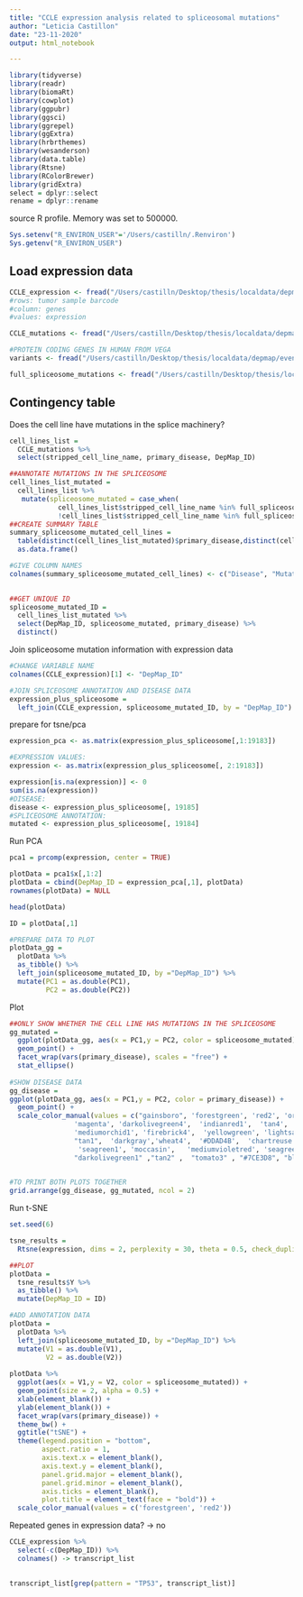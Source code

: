 ```yaml
---
title: "CCLE expression analysis related to spliceosomal mutations"
author: "Leticia Castillon"
date: "23-11-2020"
output: html_notebook

---
```


```r
library(tidyverse)
library(readr)
library(biomaRt)
library(cowplot)
library(ggpubr)
library(ggsci)
library(ggrepel)
library(ggExtra)
library(hrbrthemes)
library(wesanderson)
library(data.table)
library(Rtsne)
library(RColorBrewer)
library(gridExtra)
select = dplyr::select
rename = dplyr::rename
```


source R profile. Memory was set to 500000.
```r
Sys.setenv("R_ENVIRON_USER"='/Users/castilln/.Renviron')
Sys.getenv("R_ENVIRON_USER")

```


## Load expression data

```r
CCLE_expression <- fread("/Users/castilln/Desktop/thesis/localdata/depmap/CCLE_expression.csv", header = TRUE) 
#rows: tumor sample barcode
#column: genes
#values: expression

CCLE_mutations <- fread("/Users/castilln/Desktop/thesis/localdata/depmap/CCLE_info", header = TRUE) #mutations and sample info 

#PROTEIN CODING GENES IN HUMAN FROM VEGA
variants <- fread("/Users/castilln/Desktop/thesis/localdata/depmap/eventid_to_geneid.tab") #(http://vega.archive.ensembl.org/info/data/ccds.html)

full_spliceosome_mutations <- fread("/Users/castilln/Desktop/thesis/localdata/depmap/mutations_spliceosome.csv")
```

## Contingency table  
Does the cell line have mutations in the splice machinery? 
```r
cell_lines_list = 
  CCLE_mutations %>% 
  select(stripped_cell_line_name, primary_disease, DepMap_ID)

##ANNOTATE MUTATIONS IN THE SPLICEOSOME
cell_lines_list_mutated = 
  cell_lines_list %>% 
   mutate(spliceosome_mutated = case_when(
            cell_lines_list$stripped_cell_line_name %in% full_spliceosome_mutations$stripped_cell_line_name ~ "YES", 
            !cell_lines_list$stripped_cell_line_name %in% full_spliceosome_mutations$stripped_cell_line_name ~ "NO")) 
##CREATE SUMMARY TABLE
summary_spliceosome_mutated_cell_lines = 
  table(distinct(cell_lines_list_mutated)$primary_disease,distinct(cell_lines_list_mutated)$spliceosome_mutated) %>% 
  as.data.frame() 

#GIVE COLUMN NAMES
colnames(summary_spliceosome_mutated_cell_lines) <- c("Disease", "Mutated", "Freq") 
  

##GET UNIQUE ID
spliceosome_mutated_ID = 
  cell_lines_list_mutated %>% 
  select(DepMap_ID, spliceosome_mutated, primary_disease) %>% 
  distinct() 
```

Join spliceosome mutation information with expression data
```r
#CHANGE VARIABLE NAME 
colnames(CCLE_expression)[1] <- "DepMap_ID"

#JOIN SPLICEOSOME ANNOTATION AND DISEASE DATA
expression_plus_spliceosome = 
  left_join(CCLE_expression, spliceosome_mutated_ID, by = "DepMap_ID")  
```

prepare for tsne/pca
```r
expression_pca <- as.matrix(expression_plus_spliceosome[,1:19183])

#EXPRESSION VALUES: 
expression <- as.matrix(expression_plus_spliceosome[, 2:19183])

expression[is.na(expression)] <- 0 
sum(is.na(expression))
#DISEASE:
disease <- expression_plus_spliceosome[, 19185]
#SPLICEOSOME ANNOTATION:
mutated <- expression_plus_spliceosome[, 19184]
```

Run PCA
```r
pca1 = prcomp(expression, center = TRUE)

plotData = pca1$x[,1:2]
plotData = cbind(DepMap_ID = expression_pca[,1], plotData)
rownames(plotData) = NULL

head(plotData)

ID = plotData[,1]

#PREPARE DATA TO PLOT
plotData_gg = 
  plotData %>% 
  as_tibble() %>% 
  left_join(spliceosome_mutated_ID, by ="DepMap_ID") %>%
  mutate(PC1 = as.double(PC1),
         PC2 = as.double(PC2))  
```

Plot
```r
##ONLY SHOW WHETHER THE CELL LINE HAS MUTATIONS IN THE SPLICEOSOME
gg_mutated = 
  ggplot(plotData_gg, aes(x = PC1,y = PC2, color = spliceosome_mutated)) +
  geom_point() +
  facet_wrap(vars(primary_disease), scales = "free") + 
  stat_ellipse() 
  
#SHOW DISEASE DATA 
gg_disease = 
ggplot(plotData_gg, aes(x = PC1,y = PC2, color = primary_disease)) +
  geom_point() +
  scale_color_manual(values = c("gainsboro", 'forestgreen', 'red2', 'orange',  'cornflowerblue', 
                'magenta', 'darkolivegreen4',  'indianred1',  'tan4', 'darkblue', 
                'mediumorchid1', 'firebrick4',  'yellowgreen', 'lightsalmon', 'tan3',
                "tan1",  'darkgray','wheat4',  '#DDAD4B',  'chartreuse', 
                 'seagreen1', 'moccasin',   'mediumvioletred', 'seagreen', 'cadetblue1',
                "darkolivegreen1" ,"tan2" ,  "tomato3" , "#7CE3D8", "black", "darkblue", "violetred", "black"))
 

#TO PRINT BOTH PLOTS TOGETHER 
grid.arrange(gg_disease, gg_mutated, ncol = 2)
```


Run t-SNE
```r
set.seed(6)

tsne_results = 
  Rtsne(expression, dims = 2, perplexity = 30, theta = 0.5, check_duplicates = FALSE, pca = TRUE)

##PLOT
plotData =
  tsne_results$Y %>% 
  as_tibble() %>% 
  mutate(DepMap_ID = ID)

#ADD ANNOTATION DATA
plotData = 
  plotData %>% 
  left_join(spliceosome_mutated_ID, by ="DepMap_ID") %>% 
  mutate(V1 = as.double(V1),
         V2 = as.double(V2))
 
plotData %>% 
  ggplot(aes(x = V1,y = V2, color = spliceosome_mutated)) +
  geom_point(size = 2, alpha = 0.5) +
  xlab(element_blank()) +
  ylab(element_blank()) +
  facet_wrap(vars(primary_disease)) +
  theme_bw() +
  ggtitle("tSNE") +
  theme(legend.position = "bottom",
        aspect.ratio = 1,
        axis.text.x = element_blank(),
        axis.text.y = element_blank(),
        panel.grid.major = element_blank(),
        panel.grid.minor = element_blank(),
        axis.ticks = element_blank(),
        plot.title = element_text(face = "bold")) +
  scale_color_manual(values = c('forestgreen', 'red2'))


```



Repeated genes in expression data? -> no
```r
CCLE_expression %>% 
  select(-c(DepMap_ID)) %>% 
  colnames() -> transcript_list

 
transcript_list[grep(pattern = "TP53", transcript_list)]
```

